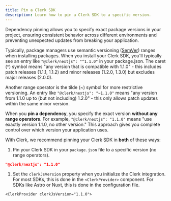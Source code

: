 ```yaml
---
title: Pin a Clerk SDK
description: Learn how to pin a Clerk SDK to a specific version.
---
```


Dependency pinning allows you to specify exact package versions in your project, ensuring consistent behavior across different environments and preventing unexpected updates from breaking your application.

Typically, package managers use semantic versioning ([SemVer](https://semver.org/)) ranges when installing packages. When you install your Clerk SDK, you'll typically see an entry like `"@clerk/nextjs": "^1.1.0"` in your package.json. The caret (^) symbol means "any version that is compatible with 1.1.0" - this includes patch releases (1.1.1, 1.1.2) and minor releases (1.2.0, 1.3.0) but excludes major releases (2.0.0).

Another range operator is the tilde (\~) symbol for more restrictive versioning. An entry like `"@clerk/nextjs": "~1.1.0"` means "any version from 1.1.0 up to (but not including) 1.2.0" - this only allows patch updates within the same minor version.

When you **pin a dependency**, you specify the exact version **without any range operators**. For example, `"@clerk/nextjs": "1.1.0"` means "use exactly version 1.1.0, no other version." This approach gives you complete control over which version your application uses.

With Clerk, we recommend pinning your Clerk SDK in **both** of these ways:

1. Pin your Clerk SDK in your `package.json` file to a specific version (no range operators).

```json {{ filename: 'package.json', prettier: false }}
"@clerk/nextjs": "1.1.0"
```

1. Set the `clerkJsVersion` property when you initialize the Clerk integration. For most SDKs, this is done in the `<ClerkProvider>` component. For SDKs like Astro or Nuxt, this is done in the configuration file.

```tsx {{ prettier: false }}
<ClerkProvider clerkJsVersion="1.1.0">
```
